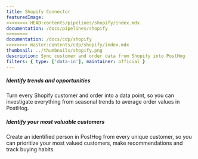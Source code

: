 ```yaml
---
title: Shopify Connector
featuredImage:
<<<<<<<< HEAD:contents/pipelines/shopify/index.mdx
documentation: /docs/pipelines/shopify
========
documentation: /docs/cdp/shopify
>>>>>>>> master:contents/cdp/shopify/index.mdx
thumbnail: ../thumbnails/shopify.png
description: Sync customer and order data from Shopify into PostHog
filters: { type: ['data-in'], maintainer: official }
---
```


<Section
    divider={false}
    title="Sync customer and order data from Shopify into PostHog, enabling deep analysis of every order you receive."
    size="full"
    cols={2}
>
    <div>
        <h5>Identify trends and opportunities</h5>
        <p>Turn every Shopify customer and order into a data point, so you can investigate everything from seasonal trends to average order values in PostHog.</p>
    </div>
    <div>
        <h5>Identify your most valuable customers</h5>
        <p>Create an identified person in PostHog from every unique customer, so you can prioritize your most valued customers, make recommendations and track buying habits. </p>
    </div>
</Section>

<TutorialsSlider topic="shopify" />

<Documentation />
